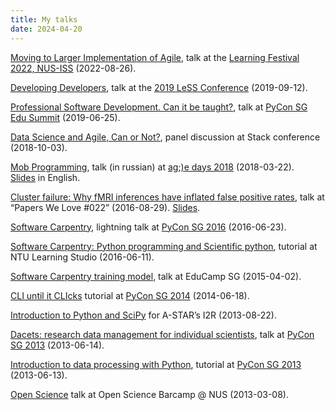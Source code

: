 ```yaml
---
title: My talks
date: 2024-04-20
---
```


[Moving to Larger Implementation of Agile](https://www.youtube.com/watch?v=P1N4AXdR31g), talk at the [Learning Festival 2022, NUS-ISS](https://www.iss.nus.edu.sg/learning-festival/digital-academy) (2022-08-26).


[Developing Developers](https://www.infoq.com/presentations/growing-as-a-developer/), talk at the [2019 LeSS Conference](https://less.works/conferenza/conferences/2019-less-conference-munich-5) (2019-09-12).


[Professional Software Development. Can it be taught?](https://speakerdeck.com/vanzaj/professional-software-development-can-it-be-taught), talk at [PyCon SG Edu Summit](https://pycon.sg/edu-summit/) (2019-06-25).


[Data Science and Agile, Can or Not? ](https://www.youtube.com/watch?v=hu0KKxCbr3o), panel discussion at Stack conference (2018-10-03).


[Mob Programming](https://www.youtube.com/watch?v=s4jsOiWXil0), talk (in russian) at [ag;)e days 2018](https://msk18.agiledays.ru/) (2018-03-22).<br/>
[Slides](https://speakerdeck.com/vanzaj/mob-programming) in English.


[Cluster failure: Why fMRI inferences have inflated false positive rates](https://engineers.sg/video/cluster-failure-why-fmri-inferences-have-inflated-false-positive-rates-papers-we-love-022--1038), talk at "Papers We Love #022" (2016-08-29). [Slides](https://speakerdeck.com/vanzaj/cluster-failure-fmri-data-analysis-paper).


[Software Carpentry](https://www.youtube.com/watch?v=nua-fStrQJ0), lightning talk at [PyCon SG 2016](https://pycon.sg/archive/2016/) (2016-06-23).


[Software Carpentry: Python programming and Scientific python](https://vanzaj.github.io/2016-06-11-ntu/), tutorial at NTU Learning Studio (2016-06-11).


[Software Carpentry training model](https://speakerdeck.com/vanzaj/software-carpentry-training-model), talk at EduCamp SG (2015-04-02).


[CLI until it CLIcks](https://github.com/vanzaj/pyconsg2014-tutorial-cli) tutorial at [PyCon SG 2014](https://pycon.sg/archive/2014/schedule/presentation/3/) (2014-06-18).


[Introduction to Python and SciPy](https://github.com/vanzaj/pytalks/tree/master/20130822_I2R-tutorial_intro-python-scipy) for A-STAR's I2R (2013-08-22).


[Dacets: research data management for individual scientists](https://www.youtube.com/watch?v=WmGuQ8JaNto), talk at [PyCon SG 2013](https://pycon.sg/archive/2013/schedule/presentation/18/) (2013-06-14).


[Introduction to data processing with Python](https://github.com/vanzaj/pytalks/tree/master/20130613-pyconsg-tutorial-scipy), tutorial at [PyCon SG 2013](https://pycon.sg/archive/2013/schedule/presentation/22/) (2013-06-13).

[Open Science](https://speakerdeck.com/vanzaj/open-science) talk at Open Science Barcamp @ NUS (2013-03-08).

